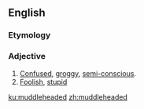 ==English==

===Etymology===
{{suffix|muddle|headed|lang=en}}

===Adjective===
{{en-adj}}

#[[confused|Confused]], [[groggy]], [[semi-conscious]].
#[[foolish|Foolish]], [[stupid]]

[[ku:muddleheaded]]
[[zh:muddleheaded]]